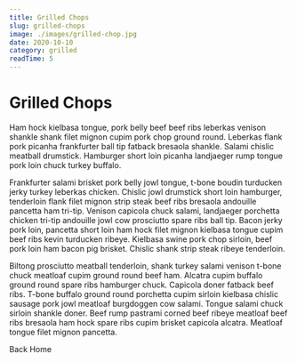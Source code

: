 ```yaml
---
title: Grilled Chops
slug: grilled-chops
image: ./images/grilled-chop.jpg
date: 2020-10-10
category: grilled
readTime: 5
---
```



<Global styles={GlobalStyles} />

<Layout>


<PostStyles>


# Grilled Chops

Ham hock kielbasa tongue, pork belly beef beef ribs leberkas venison shankle shank filet mignon cupim pork chop ground round. Leberkas flank pork picanha frankfurter ball tip fatback bresaola shankle. Salami chislic meatball drumstick. Hamburger short loin picanha landjaeger rump tongue pork loin chuck turkey buffalo.

Frankfurter salami brisket pork belly jowl tongue, t-bone boudin turducken jerky turkey leberkas chicken. Chislic jowl drumstick short loin hamburger, tenderloin flank filet mignon strip steak beef ribs bresaola andouille pancetta ham tri-tip. Venison capicola chuck salami, landjaeger porchetta chicken tri-tip andouille jowl cow prosciutto spare ribs ball tip. Bacon jerky pork loin, pancetta short loin ham hock filet mignon kielbasa tongue cupim beef ribs kevin turducken ribeye. Kielbasa swine pork chop sirloin, beef pork loin ham bacon pig brisket. Chislic shank strip steak ribeye tenderloin.

Biltong prosciutto meatball tenderloin, shank turkey salami venison t-bone chuck meatloaf cupim ground round beef ham. Alcatra cupim buffalo ground round spare ribs hamburger chuck. Capicola doner fatback beef ribs. T-bone buffalo ground round porchetta cupim sirloin kielbasa chislic sausage pork jowl meatloaf burgdoggen cow salami. Tongue salami chuck sirloin shankle doner. Beef rump pastrami corned beef ribeye meatloaf beef ribs bresaola ham hock spare ribs cupim brisket capicola alcatra. Meatloaf tongue filet mignon pancetta.

<Link to="/" className="btn btn-center">
  Back Home
</Link>

</PostStyles>


</Layout>

